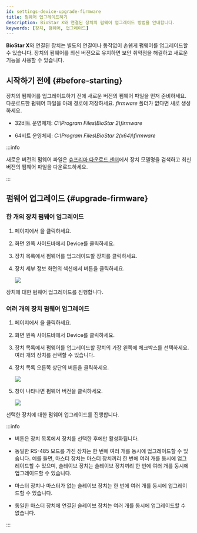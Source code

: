 ```yaml
---
id: settings-device-upgrade-firmware
title: 펌웨어 업그레이드하기
description: BioStar X와 연결된 장치의 펌웨어 업그레이드 방법을 안내합니다.
keywords: [장치, 펌웨어, 업그레이드]
---
```


**BioStar X**와 연결된 장치는 별도의 연결이나 동작없이 손쉡게 펌웨어를 업그레이드할 수 있습니다. 장치의 펌웨어를 최신 버전으로 유지하면 보안 취약점을 해결하고 새로운 기능을 사용할 수 있습니다.

## 시작하기 전에 {#before-starting}

장치의 펌웨어를 업그레이드하기 전에 새로운 버전의 펌웨어 파일을 먼저 준비하세요. 다운로드한 펌웨어 파일을 아래 경로에 저장하세요. *firmware* 폴더가 없다면 새로 생성하세요.

* 32비트 운영체제: *C:\Program Files\BioStar 2\firmware*

* 64비트 운영체제: *C:\Program Files\BioStar 2(x64)\firmware*

:::info

새로운 버전의 펌웨어 파일은 [슈프리마 다운로드 센터](https://download.supremainc.com)에서 장치 모델명을 검색하고 최신 버전의 펌웨어 파일을 다운로드하세요.

:::


## 펌웨어 업그레이드 {#upgrade-firmware}

### 한 개의 장치 펌웨어 업그레이드

1. <Cmd sid='shell.header.launcher' /> 페이지에서 <Cmd sid='shell.header.setting' />을 클릭하세요.

1. 화면 왼쪽 사이드바에서 <Cmd>Device</Cmd>를 클릭하세요.

1. 장치 목록에서 펌웨어를 업그레이드할 장치를 클릭하세요.

1. 장치 세부 정보 화면의 <Cmd sid='device.info.information' product='2' /> 섹션에서 <Cmd sid='button.firmwareUpgrade' product='2' /> 버튼을 클릭하세요.

    <Image src='/img/biostarx-setting-device-info-upgrade-firmware.png' />

장치에 대한 펌웨어 업그레이드를 진행합니다.

### 여러 개의 장치 펌웨어 업그레이드

1. <Cmd sid='shell.header.launcher' /> 페이지에서 <Cmd sid='shell.header.setting' />을 클릭하세요.

1. 화면 왼쪽 사이드바에서 <Cmd>Device</Cmd>를 클릭하세요.

1. 장치 목록에서 펌웨어를 업그레이드할 장치의 가장 왼쪽에 체크박스를 선택하세요. 여러 개의 장치를 선택할 수 있습니다.

1. 장치 목록 오른쪽 상단의 <Cmd sid='button.firmwareUpgrade' product='2' /> 버튼을 클릭하세요.

    <Image src='/img/biostarx-setting-device-upgrade-firmware.png' />

1. <Cmd sid='device.firmwareUpgrade' product='2' /> 창이 나타나면 펌웨어 버전을 클릭하세요.

    <Image src='/img/biostarx-setting-device-upgrade-firmware-popup.png' />

선택한 장치에 대한 펌웨어 업그레이드를 진행합니다.

:::info

* <Cmd sid='button.firmwareUpgrade' product='2' /> 버튼은 장치 목록에서 장치를 선택한 후에만 활성화됩니다.

* 동일한 RS-485 모드를 가진 장치는 한 번에 여러 개를 동시에 업그레이드할 수 있습니다. 예를 들면, 마스터 장치는 마스터 장치끼리 한 번에 여러 개를 동시에 업그레이드할 수 있으며, 슬레이브 장치는 슬레이브 장치끼리 한 번에 여러 개를 동시에 업그레이드할 수 있습니다.

* 마스터 장치나 마스터가 없는 슬레이브 장치는 한 번에 여러 개를 동시에 업그레이드할 수 있습니다.

* 동일한 마스터 장치에 연결된 슬레이브 장치는 여러 개를 동시에 업그레이드할 수 없습니다.

:::